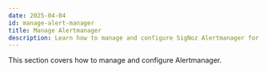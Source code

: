 ```yaml
---
date: 2025-04-04
id: manage-alert-manager
title: Manage Alertmanager
description: Learn how to manage and configure SigNoz Alertmanager for your organization's needs.
---
```


This section covers how to manage and configure Alertmanager.

<DocCardContainer>

<DocCard
    title="📧 SMTP Configuration" 
    description="Configure SMTP settings for email notifications"
    href="/docs/manage/administrator-guide/alert-manager/smtp-configuration"
/>

</DocCardContainer>